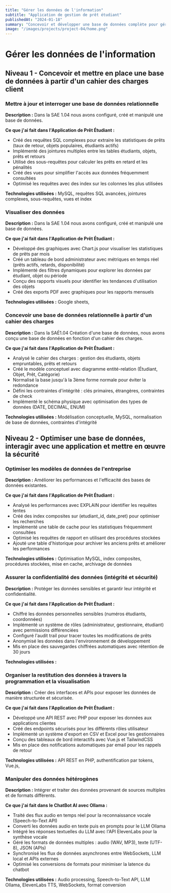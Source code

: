 ```yaml
---
title: "Gérer les données de l'information"
subtitle: "Application de gestion de prêt étudiant"
publishedAt: "2024-01-18"
summary: "Concevoir et développer une base de données complète pour gérer les prêts d'objets avec PHP, MySQL, Vue.js et TailwindCSS"
image: "/images/projects/project-04/home.png"
---
```


# Gérer les données de l'information

## Niveau 1 - Concevoir et mettre en place une base de données à partir d'un cahier des charges client

### Mettre à jour et interroger une base de données relationnelle

**Description :** Dans la SAE 1.04 nous avons configuré, créé et manipulé une base de données.

**Ce que j'ai fait dans l'Application de Prêt Étudiant :**
- Créé des requêtes SQL complexes pour extraire les statistiques de prêts (taux de retour, objets populaires, étudiants actifs)
- Implémenté des jointures multiples entre les tables étudiants, objets, prêts et retours
- Utilisé des sous-requêtes pour calculer les prêts en retard et les pénalités
- Créé des vues pour simplifier l'accès aux données fréquemment consultées
- Optimisé les requêtes avec des index sur les colonnes les plus utilisées

**Technologies utilisées :** MySQL, requêtes SQL avancées, jointures complexes, sous-requêtes, vues et index

### Visualiser des données

**Description :** Dans la SAE 1.04 nous avons configuré, créé et manipulé une base de données.

**Ce que j'ai fait dans l'Application de Prêt Étudiant :**
- Développé des graphiques avec Chart.js pour visualiser les statistiques de prêts par mois
- Créé un tableau de bord administrateur avec métriques en temps réel (prêts actifs, retards, disponibilité)
- Implémenté des filtres dynamiques pour explorer les données par étudiant, objet ou période
- Conçu des rapports visuels pour identifier les tendances d'utilisation des objets
- Créé des exports PDF avec graphiques pour les rapports mensuels

**Technologies utilisées :** Google sheets, 

### Concevoir une base de données relationnelle à partir d'un cahier des charges

**Description :** Dans la SAÉ1.04 Création d'une base de données, nous avons conçu une base de données en fonction d'un cahier des charges.

**Ce que j'ai fait dans l'Application de Prêt Étudiant :**
- Analysé le cahier des charges : gestion des étudiants, objets empruntables, prêts et retours
- Créé le modèle conceptuel avec diagramme entité-relation (Étudiant, Objet, Prêt, Catégorie)
- Normalisé la base jusqu'à la 3ème forme normale pour éviter la redondance
- Défini les contraintes d'intégrité : clés primaires, étrangères, contraintes de check
- Implémenté le schéma physique avec optimisation des types de données (DATE, DECIMAL, ENUM)

**Technologies utilisées :** Modélisation conceptuelle, MySQL, normalisation de base de données, contraintes d'intégrité

## Niveau 2 - Optimiser une base de données, interagir avec une application et mettre en œuvre la sécurité

### Optimiser les modèles de données de l'entreprise

**Description :** Améliorer les performances et l'efficacité des bases de données existantes.

**Ce que j'ai fait dans l'Application de Prêt Étudiant :**
- Analysé les performances avec EXPLAIN pour identifier les requêtes lentes
- Créé des index composites sur (etudiant_id, date_pret) pour optimiser les recherches
- Implémenté une table de cache pour les statistiques fréquemment consultées
- Optimisé les requêtes de rapport en utilisant des procédures stockées
- Ajouté une table d'historique pour archiver les anciens prêts et améliorer les performances

**Technologies utilisées :** Optimisation MySQL, index composites, procédures stockées, mise en cache, archivage de données

### Assurer la confidentialité des données (intégrité et sécurité)

**Description :** Protéger les données sensibles et garantir leur intégrité et confidentialité.

**Ce que j'ai fait dans l'Application de Prêt Étudiant :**
- Chiffré les données personnelles sensibles (numéros étudiants, coordonnées)
- Implémenté un système de rôles (administrateur, gestionnaire, étudiant) avec permissions différenciées
- Configuré l'audit trail pour tracer toutes les modifications de prêts
- Anonymisé les données dans l'environnement de développement
- Mis en place des sauvegardes chiffrées automatiques avec rétention de 30 jours

**Technologies utilisées :** 

### Organiser la restitution des données à travers la programmation et la visualisation

**Description :** Créer des interfaces et APIs pour exposer les données de manière structurée et sécurisée.

**Ce que j'ai fait dans l'Application de Prêt Étudiant :**
- Développé une API REST avec PHP pour exposer les données aux applications clientes
- Créé des endpoints sécurisés pour les différents rôles utilisateur
- Implémenté un système d'export en CSV et Excel pour les gestionnaires
- Conçu des tableaux de bord interactifs avec Vue.js et TailwindCSS
- Mis en place des notifications automatiques par email pour les rappels de retour

**Technologies utilisées :** API REST en PHP, authentification par tokens, Vue.js, 
### Manipuler des données hétérogènes

**Description :** Intégrer et traiter des données provenant de sources multiples et de formats différents.

**Ce que j'ai fait dans le ChatBot AI avec Ollama :**
- Traité des flux audio en temps réel pour la reconnaissance vocale (Speech-to-Text API)
- Converti les données audio en texte puis en prompts pour le LLM Ollama
- Intégré les réponses textuelles du LLM avec l'API ElevenLabs pour la synthèse vocale
- Géré les formats de données multiples : audio (WAV, MP3), texte (UTF-8), JSON (APIs)
- Synchronisé les flux de données asynchrones entre WebSockets, LLM local et APIs externes
- Optimisé les conversions de formats pour minimiser la latence du chatbot

**Technologies utilisées :** Audio processing, Speech-to-Text API, LLM Ollama, ElevenLabs TTS, WebSockets, format conversion 